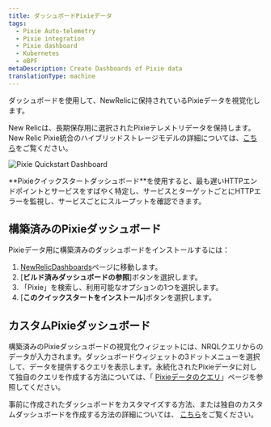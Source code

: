 ```yaml
---
title: ダッシュボードPixieデータ
tags:
  - Pixie Auto-telemetry
  - Pixie integration
  - Pixie dashboard
  - Kubernetes
  - eBPF
metaDescription: Create Dashboards of Pixie data
translationType: machine
---
```



ダッシュボードを使用して、NewRelicに保持されているPixieデータを視覚化します。

New Relicは、長期保存用に選択されたPixieテレメトリデータを保持します。New Relic Pixie統合のハイブリッドストレージモデルの詳細については、[こちら](/docs/kubernetes-pixie/auto-telemetry-pixie/understand-use-data/overview)をご覧ください。

<img
  title="Pixie Quickstart Dashboard"
  alt="Pixie Quickstart Dashboard"
  src={pixieDashboard}
/>

<figcaption>
  **Pixieクイックスタートダッシュボード**を使用すると、最も遅いHTTPエンドポイントとサービスをすばやく特定し、サービスとターゲットごとにHTTPエラーを監視し、サービスごとにスループットを確認できます。
</figcaption>

## 構築済みのPixieダッシュボード

Pixieデータ用に構築済みのダッシュボードをインストールするには：

1. [NewRelicDashboards](https://one.newrelic.com/dashboards)ページに移動します。
2. \[**ビルド済みダッシュボードの参照**]ボタンを選択します。
3. 「Pixie」を検索し、利用可能なオプションの1つを選択します。
4. \[**このクイックスタートをインストール**]ボタンを選択します。

## カスタムPixieダッシュボード

構築済みのPixieダッシュボードの視覚化ウィジェットには、NRQLクエリからのデータが入力されます。ダッシュボードウィジェットの3ドットメニューを選択して、データを提供するクエリを表示します。永続化されたPixieデータに対して独自のクエリを作成する方法については、「 [Pixieデータのクエリ](/docs/kubernetes-pixie/auto-telemetry-pixie/understand-use-data/query-pixie-data)」ページを参照してください。

事前に作成されたダッシュボードをカスタマイズする方法、または独自のカスタムダッシュボードを作成する方法の詳細については、 [こちら](https://docs.newrelic.com/docs/query-your-data/explore-query-data/dashboards/introduction-dashboards)をご覧ください。